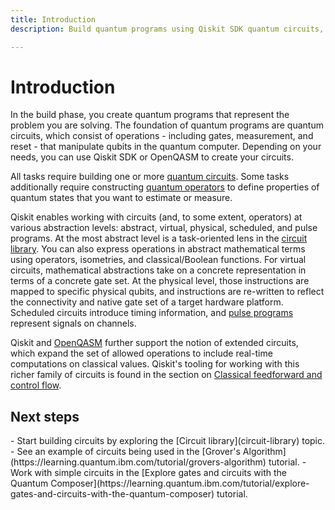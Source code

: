 ```yaml
---
title: Introduction
description: Build quantum programs using Qiskit SDK quantum circuits, operators, waveform pulses, or OpenQASM.

---
```


# Introduction

In the build phase, you create quantum programs that represent the problem you are solving. The foundation of quantum programs are quantum circuits, which consist of operations - including gates, measurement, and reset - that manipulate qubits in the quantum computer.  Depending on your needs, you can use Qiskit SDK or OpenQASM to create your circuits. 

All tasks require building one or more [quantum circuits](circuit-construction). Some tasks additionally require constructing [quantum operators](operators-overview) to define properties of quantum states that you want to estimate or measure.

Qiskit enables working with circuits (and, to some extent, operators) at various abstraction levels: abstract, virtual, physical, scheduled, and pulse programs. At the most abstract level is a task-oriented lens in the [circuit library](circuit-library). You can also express operations in abstract mathematical terms using operators, isometries, and classical/Boolean functions. For virtual circuits, mathematical abstractions take on a concrete representation in terms of a concrete gate set. At the physical level, those instructions are mapped to specific physical qubits, and instructions are re-written to reflect the connectivity and native gate set of a target hardware platform. Scheduled circuits introduce timing information, and [pulse programs](pulse) represent signals on channels.

Qiskit and [OpenQASM](introduction-to-qasm) further support the notion of extended circuits, which expand the set of allowed operations to include real-time computations on classical values. Qiskit's tooling for working with this richer family of circuits is found in the section on [Classical feedforward and control flow](classical-feedforward-and-control-flow).

## Next steps

<Admonition type="tip" title="Recommendations">
  -  Start building circuits by exploring the [Circuit library](circuit-library) topic.
  -  See an example of circuits being used in the [Grover's Algorithm](https://learning.quantum.ibm.com/tutorial/grovers-algorithm) tutorial.
  -  Work with simple circuits in the [Explore gates and circuits with the Quantum Composer](https://learning.quantum.ibm.com/tutorial/explore-gates-and-circuits-with-the-quantum-composer) tutorial.
</Admonition>